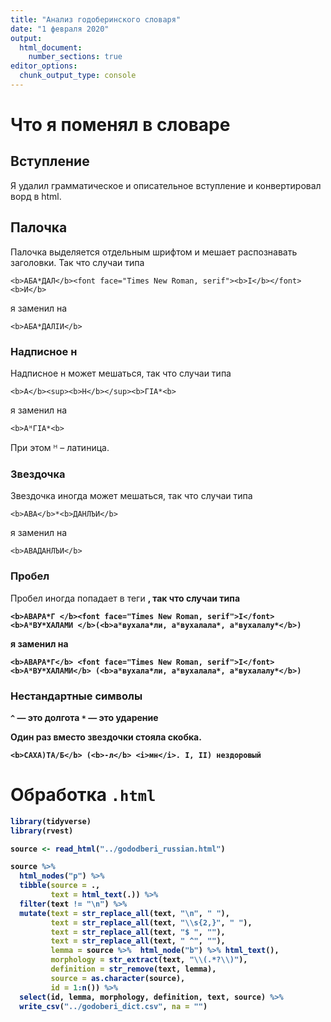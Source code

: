 ```yaml
---
title: "Анализ годоберинского словаря"
date: "1 февраля 2020"
output: 
  html_document:
    number_sections: true
editor_options: 
  chunk_output_type: console
---
```


# Что я поменял в словаре

## Вступление
Я удалил грамматическое и описательное вступление и конвертировал ворд в html.

## Палочка
Палочка выделяется отдельным шрифтом и мешает распознавать заголовки. Так что случаи типа


```
<b>АБА*ДАЛ</b><font face="Times New Roman, serif"><b>I</b></font><b>И</b>
```

я заменил на 

```
<b>АБА*ДАЛIИ</b>
```

### Надписное н

Надписное н может мешаться, так что случаи типа
```
<b>А</b><sup><b>Н</b></sup><b>ГIА*<b>
```

я заменил на

```
<b>АᴴГIА*<b>
```

При этом ᴴ -- латиница.

### Звездочка

Звездочка иногда может мешаться, так что случаи типа
```
<b>АВА</b>*<b>ДАНЛЪИ</b>
```

я заменил на

```
<b>АВАДАНЛЪИ</b>
```

### Пробел

Пробел иногда попадает в теги <b>, так что случаи типа

```
<b>АВАРА*Г </b><font face="Times New Roman, serif">I</font>
<b>АᴴВУ*ХАЛАМИ </b>(<b>аᴴвухала*ли, аᴴвухалала*, аᴴвухалалу*</b>)
```

я заменил на

```
<b>АВАРА*Г</b> <font face="Times New Roman, serif">I</font>
<b>АᴴВУ*ХАЛАМИ</b> (<b>аᴴвухала*ли, аᴴвухалала*, аᴴвухалалу*</b>)
```

### Нестандартные символы

`^` --- это долгота
`*` --- это ударение

Один раз вместо звездочки стояла скобка.

```
<b>САХА)ТА/Б</b> (<b>-л</b> <i>мн</i>. I, II) нездоровый
```

# Обработка `.html`

```r
library(tidyverse)
library(rvest)

source <- read_html("../gododberi_russian.html")

source %>% 
  html_nodes("p") %>% 
  tibble(source = .,
         text = html_text(.)) %>% 
  filter(text != "\n") %>% 
  mutate(text = str_replace_all(text, "\n", " "),
         text = str_replace_all(text, "\\s{2,}", " "),
         text = str_replace_all(text, "$ ", ""),
         text = str_replace_all(text, " ^", ""),
         lemma = source %>%  html_node("b") %>% html_text(),
         morphology = str_extract(text, "\\(.*?\\)"),
         definition = str_remove(text, lemma),
         source = as.character(source),
         id = 1:n()) %>% 
  select(id, lemma, morphology, definition, text, source) %>%  
  write_csv("../godoberi_dict.csv", na = "")
```

